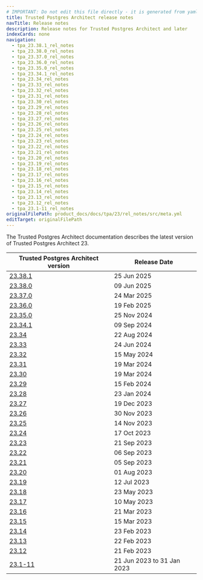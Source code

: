 ```yaml
---
# IMPORTANT: Do not edit this file directly - it is generated from yaml source.
title: Trusted Postgres Architect release notes
navTitle: Release notes
description: Release notes for Trusted Postgres Architect and later
indexCards: none
navigation:
  - tpa_23.38.1_rel_notes
  - tpa_23.38.0_rel_notes
  - tpa_23.37.0_rel_notes
  - tpa_23.36.0_rel_notes
  - tpa_23.35.0_rel_notes
  - tpa_23.34.1_rel_notes
  - tpa_23.34_rel_notes
  - tpa_23.33_rel_notes
  - tpa_23.32_rel_notes
  - tpa_23.31_rel_notes
  - tpa_23.30_rel_notes
  - tpa_23.29_rel_notes
  - tpa_23.28_rel_notes
  - tpa_23.27_rel_notes
  - tpa_23.26_rel_notes
  - tpa_23.25_rel_notes
  - tpa_23.24_rel_notes
  - tpa_23.23_rel_notes
  - tpa_23.22_rel_notes
  - tpa_23.21_rel_notes
  - tpa_23.20_rel_notes
  - tpa_23.19_rel_notes
  - tpa_23.18_rel_notes
  - tpa_23.17_rel_notes
  - tpa_23.16_rel_notes
  - tpa_23.15_rel_notes
  - tpa_23.14_rel_notes
  - tpa_23.13_rel_notes
  - tpa_23.12_rel_notes
  - tpa_23.1-11_rel_notes
originalFilePath: product_docs/docs/tpa/23/rel_notes/src/meta.yml
editTarget: originalFilePath
---
```



The Trusted Postgres Architect documentation describes the latest version of Trusted Postgres Architect 23.


| Trusted Postgres Architect version | Release Date |
|---|---|
| [23.38.1](./tpa_23.38.1_rel_notes) | 25 Jun 2025 |
| [23.38.0](./tpa_23.38.0_rel_notes) | 09 Jun 2025 |
| [23.37.0](./tpa_23.37.0_rel_notes) | 24 Mar 2025 |
| [23.36.0](./tpa_23.36.0_rel_notes) | 19 Feb 2025 |
| [23.35.0](./tpa_23.35.0_rel_notes) | 25 Nov 2024 |
| [23.34.1](./tpa_23.34.1_rel_notes) | 09 Sep 2024 |
| [23.34](./tpa_23.34_rel_notes) | 22 Aug 2024 |
| [23.33](./tpa_23.33_rel_notes) | 24 Jun 2024 |
| [23.32](./tpa_23.32_rel_notes) | 15 May 2024 |
| [23.31](./tpa_23.31_rel_notes) | 19 Mar 2024 |
| [23.30](./tpa_23.30_rel_notes) | 19 Mar 2024 |
| [23.29](./tpa_23.29_rel_notes) | 15 Feb 2024 |
| [23.28](./tpa_23.28_rel_notes) | 23 Jan 2024 |
| [23.27](./tpa_23.27_rel_notes) | 19 Dec 2023 |
| [23.26](./tpa_23.26_rel_notes) | 30 Nov 2023 |
| [23.25](./tpa_23.25_rel_notes) | 14 Nov 2023 |
| [23.24](./tpa_23.24_rel_notes) | 17 Oct 2023 |
| [23.23](./tpa_23.23_rel_notes) | 21 Sep 2023 |
| [23.22](./tpa_23.22_rel_notes) | 06 Sep 2023 |
| [23.21](./tpa_23.21_rel_notes) | 05 Sep 2023 |
| [23.20](./tpa_23.20_rel_notes) | 01 Aug 2023 |
| [23.19](./tpa_23.19_rel_notes) | 12 Jul 2023 |
| [23.18](./tpa_23.18_rel_notes) | 23 May 2023 |
| [23.17](./tpa_23.17_rel_notes) | 10 May 2023 |
| [23.16](./tpa_23.16_rel_notes) | 21 Mar 2023 |
| [23.15](./tpa_23.15_rel_notes) | 15 Mar 2023 |
| [23.14](./tpa_23.14_rel_notes) | 23 Feb 2023 |
| [23.13](./tpa_23.13_rel_notes) | 22 Feb 2023 |
| [23.12](./tpa_23.12_rel_notes) | 21 Feb 2023 |
| [23.1-11](./tpa_23.1-11_rel_notes) | 21 Jun 2023 to 31 Jan 2023 |
